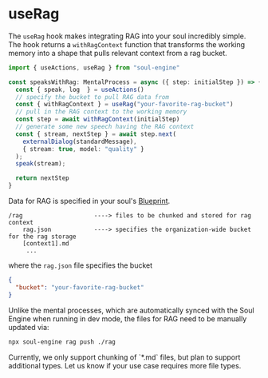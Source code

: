 # useRag

The `useRag` hook makes integrating RAG into your soul incredibly simple. The hook returns a `withRagContext` function that transforms the working memory into a shape that pulls relevant context from a rag bucket.

```typescript filename="speaksWithRag.ts" {6,8}
import { useActions, useRag } from "soul-engine"

const speaksWithRag: MentalProcess = async ({ step: initialStep }) => {
  const { speak, log  } = useActions()
  // specify the bucket to pull RAG data from
  const { withRagContext } = useRag("your-favorite-rag-bucket")
  // pull in the RAG context to the working memory
  const step = await withRagContext(initialStep)
  // generate some new speech having the RAG context
  const { stream, nextStep } = await step.next(
    externalDialog(standardMessage),
    { stream: true, model: "quality" }
  );
  speak(stream);

  return nextStep
}
```

Data for RAG is specified in your soul's [Blueprint](/blueprints).
```
/rag                    ----> files to be chunked and stored for rag context
    rag.json            ----> specifies the organization-wide bucket for the rag storage
    [context1].md
     ...
```
where the `rag.json` file specifies the bucket
```json
{
  "bucket": "your-favorite-rag-bucket"
}
```
Unlike the mental processes, which are automatically synced with the Soul Engine when running in dev mode, the files for RAG need to be manually updated via:
```bash
npx soul-engine rag push ./rag
```

 
<Callout type="warning" emoji="🚧">
Currently, we only support chunking of `*.md` files, but plan to support additional types. Let us know if your use case requires more file types.
</Callout>